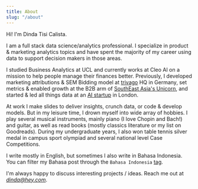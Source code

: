 ```yaml
---
title: About
slug: "/about"
---
```


Hi! I'm Dinda Tisi Calista.

I am a full stack data science/analytics professional. I specialize in product & marketing analytics topics and have spent the majority of my career using data to support decision makers in those areas.

I studied Business Analytics at UCL and currently works at Cleo AI on a mission to help people manage their finances better. Previously, I developed marketing attributions & SEM Bidding model at [trivago](https://www.reuters.com/companies/TRVG.O) HQ in Germany, set metrics & enabled growth at the B2B arm of [SouthEast Asia's Unicorn](https://www.crunchbase.com/organization/go-jek), and started & led all things data at an [AI startup](https://www.crunchbase.com/organization/wild-2) in London. 

At work I make slides to deliver insights, crunch data, or code & develop models. But in my leisure time, I drown myself into wide array of hobbies. I play several musical instruments, mainly piano (I love Chopin and Bach!) and guitar, as well as read books (mostly classics literature or my list on Goodreads). During my undergraduate years, I also won table tennis silver medal in campus sport olympiad and several national level Case Competitions.

I write mostly in English, but sometimes I also write in Bahasa Indonesia. You can filter my Bahasa post through the `Bahasa Indonesia` [tag](https://www.dindatc.com/tags/bahasa-indonesia).

I'm always happy to discuss interesting projects / ideas. Reach me out at *dinda@hey.com*.
